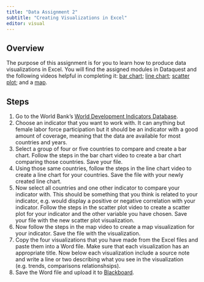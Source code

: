 ---
title: "Data Assignment 2"
subtitle: "Creating Visualizations in Excel"
editor: visual
---

## Overview

The purpose of this assignment is for you to learn how to produce data
visualizations in Excel. You will find the assigned modules in Dataquest
and the following videos helpful in completing it: [bar
chart](https://www.youtube.com/watch?v=G9vKgrtDZ-w&t=21s); [line
chart](https://www.youtube.com/watch?v=YOpwcihO-iY&t=66s); [scatter
plot](https://www.youtube.com/watch?v=NDszBjbvSFA&t=29s); and a
[map](https://www.youtube.com/watch?v=ixjWeXbYVl0&t=98s).

## Steps

1.  Go to the World Bank's [World Development Indicators
    Database](https://databank.worldbank.org/source/world-development-indicators).
2.  Choose an indicator that you want to work with. It can anything but
    female labor force participation but it should be an indicator with
    a good amount of coverage, meaning that the data are available for
    most countries and years.
3.  Select a group of four or five countries to compare and create a bar
    chart. Follow the steps in the bar chart video to create a bar chart
    comparing those countries. Save your file.
4.  Using those same countries, follow the steps in the line chart video
    to create a line chart for your countries. Save the file with your
    newly created line chart.
5.  Now select all countries and one other indicator to compare your
    indicator with. This should be something that you think is related
    to your indicator, e.g. would display a positive or negative
    correlation with your indicator. Follow the steps in the scatter
    plot video to create a scatter plot for your indicator and the other
    variable you have chosen. Save your file with the new scatter plot
    visualization.
6.  Now follow the steps in the map video to create a map visualization
    for your indicator. Save the file with the visualization.
7.  Copy the four visualizations that you have made from the Excel files
    and paste them into a Word file. Make sure that each visualization
    has an appropriate title. Now below each visualization include a
    source note and write a line or two describing what you see in the
    visualization (e.g. trends, comparisons relationshsips).
8.  Save the Word file and upload it to
    [Blackboard](https://blackboard.gwu.edu/webapps/blackboard/content/listContentEditable.jsp?content_id=_12226807_1&course_id=_374099_1).

